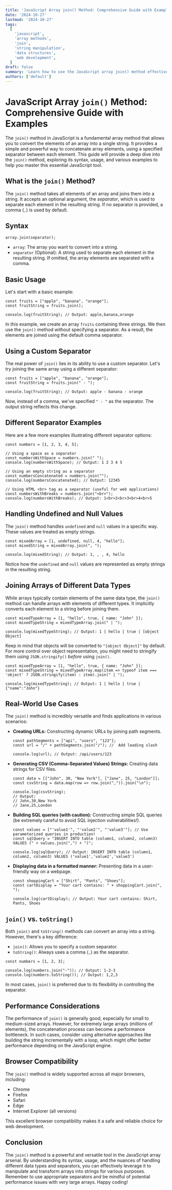 ```yaml
---
title: 'JavaScript Array join() Method: Comprehensive Guide with Examples'
date: '2024-10-27'
lastmod: '2024-10-27'
tags:
  [
    'javascript',
    'array methods',
    'join',
    'string manipulation',
    'data structures',
    'web development',
  ]
draft: false
summary: 'Learn how to use the JavaScript array join() method effectively to convert arrays into strings with custom separators. This comprehensive guide covers various use cases and provides practical code examples.'
authors: ['default']
---
```


# JavaScript Array `join()` Method: Comprehensive Guide with Examples

The `join()` method in JavaScript is a fundamental array method that allows you to convert the elements of an array into a single string. It provides a simple and powerful way to concatenate array elements, using a specified separator between each element. This guide will provide a deep dive into the `join()` method, exploring its syntax, usage, and various examples to help you master this essential JavaScript tool.

## What is the `join()` Method?

The `join()` method takes all elements of an array and joins them into a string. It accepts an optional argument, the _separator_, which is used to separate each element in the resulting string. If no separator is provided, a comma (`,`) is used by default.

## Syntax

```plaintext
array.join(separator);
```

- `array`: The array you want to convert into a string.
- `separator` (Optional): A string used to separate each element in the resulting string. If omitted, the array elements are separated with a comma.

## Basic Usage

Let's start with a basic example:

```plaintext
const fruits = ["apple", "banana", "orange"];
const fruitString = fruits.join();

console.log(fruitString); // Output: apple,banana,orange
```

In this example, we create an array `fruits` containing three strings. We then use the `join()` method without specifying a separator. As a result, the elements are joined using the default comma separator.

## Using a Custom Separator

The real power of `join()` lies in its ability to use a custom separator. Let's try joining the same array using a different separator:

```plaintext
const fruits = ["apple", "banana", "orange"];
const fruitString = fruits.join(" - ");

console.log(fruitString); // Output: apple - banana - orange
```

Now, instead of a comma, we've specified `" - "` as the separator. The output string reflects this change.

## Different Separator Examples

Here are a few more examples illustrating different separator options:

```plaintext
const numbers = [1, 2, 3, 4, 5];

// Using a space as a separator
const numbersWithSpace = numbers.join(" ");
console.log(numbersWithSpace); // Output: 1 2 3 4 5

// Using an empty string as a separator
const numbersConcatenated = numbers.join("");
console.log(numbersConcatenated); // Output: 12345

// Using HTML <br> tag as a separator (useful for web applications)
const numbersWithBreaks = numbers.join("<br>");
console.log(numbersWithBreaks); // Output: 1<br>2<br>3<br>4<br>5
```

## Handling Undefined and Null Values

The `join()` method handles `undefined` and `null` values in a specific way. These values are treated as empty strings.

```plaintext
const mixedArray = [1, undefined, null, 4, "hello"];
const mixedString = mixedArray.join(", ");

console.log(mixedString); // Output: 1, , , 4, hello
```

Notice how the `undefined` and `null` values are represented as empty strings in the resulting string.

## Joining Arrays of Different Data Types

While arrays typically contain elements of the same data type, the `join()` method can handle arrays with elements of different types. It implicitly converts each element to a string before joining them.

```plaintext
const mixedTypeArray = [1, "hello", true, { name: "John" }];
const mixedTypeString = mixedTypeArray.join(" | ");

console.log(mixedTypeString); // Output: 1 | hello | true | [object Object]
```

Keep in mind that objects will be converted to `"[object Object]"` by default. For more control over object representation, you might need to stringify them using `JSON.stringify()` _before_ using `join()`.

```plaintext
const mixedTypeArray = [1, "hello", true, { name: "John" }];
const mixedTypeString = mixedTypeArray.map(item => typeof item === 'object' ? JSON.stringify(item) : item).join(" | ");

console.log(mixedTypeString); // Output: 1 | hello | true | {"name":"John"}
```

## Real-World Use Cases

The `join()` method is incredibly versatile and finds applications in various scenarios:

- **Creating URLs:** Constructing dynamic URLs by joining path segments.

  ```plaintext
  const pathSegments = ["api", "users", "123"];
  const url = "/" + pathSegments.join("/"); //  Add leading slash

  console.log(url); // Output: /api/users/123
  ```

- **Generating CSV (Comma-Separated Values) Strings:** Creating data strings for CSV files.

  ```plaintext
  const data = [["John", 30, "New York"], ["Jane", 25, "London"]];
  const csvString = data.map(row => row.join(",")).join("\n");

  console.log(csvString);
  // Output:
  // John,30,New York
  // Jane,25,London
  ```

- **Building SQL queries (with caution):** Constructing simple SQL queries (be extremely careful to avoid SQL injection vulnerabilities!).

  ```plaintext
  const values = ["'value1'", "'value2'", "'value3'"]; // Use parameterized queries in production!
  const sqlQuery = "INSERT INTO table (column1, column2, column3) VALUES (" + values.join(",") + ")";

  console.log(sqlQuery); // Output: INSERT INTO table (column1, column2, column3) VALUES ('value1','value2','value3')
  ```

- **Displaying data in a formatted manner:** Presenting data in a user-friendly way on a webpage.

  ```plaintext
  const shoppingCart = ["Shirt", "Pants", "Shoes"];
  const cartDisplay = "Your cart contains: " + shoppingCart.join(", ");

  console.log(cartDisplay); // Output: Your cart contains: Shirt, Pants, Shoes
  ```

## `join()` vs. `toString()`

Both `join()` and `toString()` methods can convert an array into a string. However, there's a key difference:

- `join()`: Allows you to specify a custom separator.
- `toString()`: Always uses a comma (`,`) as the separator.

```plaintext
const numbers = [1, 2, 3];

console.log(numbers.join("-")); // Output: 1-2-3
console.log(numbers.toString()); // Output: 1,2,3
```

In most cases, `join()` is preferred due to its flexibility in controlling the separator.

## Performance Considerations

The performance of `join()` is generally good, especially for small to medium-sized arrays. However, for extremely large arrays (millions of elements), the concatenation process can become a performance bottleneck. In such cases, consider using alternative approaches like building the string incrementally with a loop, which might offer better performance depending on the JavaScript engine.

## Browser Compatibility

The `join()` method is widely supported across all major browsers, including:

- Chrome
- Firefox
- Safari
- Edge
- Internet Explorer (all versions)

This excellent browser compatibility makes it a safe and reliable choice for web development.

## Conclusion

The `join()` method is a powerful and versatile tool in the JavaScript array arsenal. By understanding its syntax, usage, and the nuances of handling different data types and separators, you can effectively leverage it to manipulate and transform arrays into strings for various purposes. Remember to use appropriate separators and be mindful of potential performance issues with very large arrays. Happy coding!
